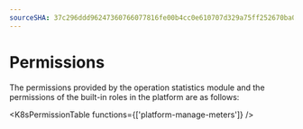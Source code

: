 ```yaml
---
sourceSHA: 37c296ddd96247360766077816fe00b4cc0e610707d329a75ff252670ba030a9
---
```


# Permissions

The permissions provided by the operation statistics module and the permissions of the built-in roles in the platform are as follows:

<K8sPermissionTable functions={['platform-manage-meters']} />
